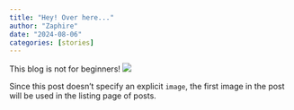 ```yaml
---
title: "Hey! Over here..."
author: "Zaphire"
date: "2024-08-06"
categories: [stories]
---
```


This blog is not for beginners!
![](thumbnail.jpg)

Since this post doesn't specify an explicit `image`, the first image in the post will be used in the listing page of posts.
